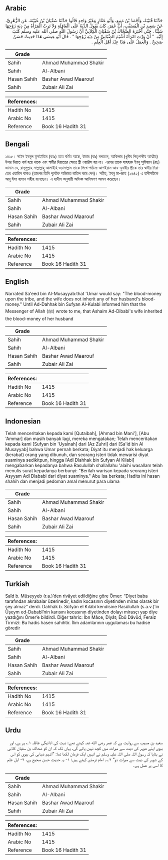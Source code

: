 ## Arabic


<div dir="rtl" lang="ar" style={{fontSize:'larger',backgroundColor:'#f8f9fa',padding:20}}>
حَدَّثَنَا قُتَيْبَةُ، وَأَحْمَدُ بْنُ مَنِيعٍ، وَأَبُو عَمَّارٍ وَغَيْرُ وَاحِدٍ قَالُوا حَدَّثَنَا سُفْيَانُ بْنُ عُيَيْنَةَ، عَنِ الزُّهْرِيِّ، عَنْ سَعِيدِ بْنِ الْمُسَيَّبِ، أَنَّ عُمَرَ، كَانَ يَقُولُ الدِّيَةُ عَلَى الْعَاقِلَةِ وَلاَ تَرِثُ الْمَرْأَةُ مِنْ دِيَةِ زَوْجِهَا شَيْئًا ‏.‏ حَتَّى أَخْبَرَهُ الضَّحَّاكُ بْنُ سُفْيَانَ الْكِلاَبِيُّ أَنَّ رَسُولَ اللَّهِ صلى الله عليه وسلم كَتَبَ إِلَيْهِ ‏ "‏ أَنْ وَرِّثِ امْرَأَةَ أَشْيَمَ الضِّبَابِيِّ مِنْ دِيَةِ زَوْجِهَا ‏"‏ ‏.‏ قَالَ أَبُو عِيسَى هَذَا حَدِيثٌ حَسَنٌ صَحِيحٌ ‏.‏ وَالْعَمَلُ عَلَى هَذَا عِنْدَ أَهْلِ الْعِلْمِ ‏.‏
</div>
<div style={{backgroundColor:'#f8f9fa',padding:20, marginBottom: 10}}><table> <thead> <tr> <th>Grade</th> <th></th> </tr> </thead> <tbody> <tr><td>Sahih</td><td>Ahmad Muhammad Shakir</td></tr><tr><td>Sahih</td><td>Al-Albani</td></tr><tr><td>Hasan Sahih</td><td>Bashar Awad Maarouf</td></tr><tr><td>Sahih</td><td>Zubair Ali Zai</td></tr></tbody></table><table> <thead> <tr> <th>References:</th> <th></th> </tr> </thead> <tbody><tr><td>Hadith No</td><td>1415</td></tr><tr><td>Arabic No</td><td>1415</td></tr><tr><td>Reference</td><td>Book 16 Hadith 31</td></tr></tbody></table></div>

## Bengali


<div dir="ltr" lang="bn" style={{fontSize:'larger',backgroundColor:'#f8f9fa',padding:20}}>
১৪১৫। সাইদ ইবনুল মুসাইয়্যিব (রহঃ) হতে বর্ণিত আছে, উমার (রাঃ) বলতেন, আকিলার (খুনীর পিতৃপক্ষীয় আত্মীয়) উপর দিয়াত ধার্য হয়ে থাকে এবং স্বামীর দিয়াতের ক্ষেত্রে স্ত্রী ওয়ারিস হয় না। এরপর তাকে যাহহাক ইবনু সুফিয়ান (রাঃ) জানান যে, রাসূলুল্লাহ সাল্লাল্লাহু আলাইহি ওয়াসাল্লাম তাকে লিখে পাঠানঃ আশইয়াম আয-যুবাবীর স্ত্রীকে তার স্বামীর দিয়াতের ওয়ারিস বানাও (তারপর তিনি পূর্বোক্ত অভিমত বাতিল করে দেন)। সহীহ, ইবনু মা-জাহ (২৬৪২) এ হাদীসটিকে আবূ ঈসা হাসান সহীহ বলেছেন। এ হাদীস অনুযায়ী অভিজ্ঞ আলিমগণ আমল করেছেন।
</div>
<div style={{backgroundColor:'#f8f9fa',padding:20, marginBottom: 10}}><table> <thead> <tr> <th>Grade</th> <th></th> </tr> </thead> <tbody> <tr><td>Sahih</td><td>Ahmad Muhammad Shakir</td></tr><tr><td>Sahih</td><td>Al-Albani</td></tr><tr><td>Hasan Sahih</td><td>Bashar Awad Maarouf</td></tr><tr><td>Sahih</td><td>Zubair Ali Zai</td></tr></tbody></table><table> <thead> <tr> <th>References:</th> <th></th> </tr> </thead> <tbody><tr><td>Hadith No</td><td>1415</td></tr><tr><td>Arabic No</td><td>1415</td></tr><tr><td>Reference</td><td>Book 16 Hadith 31</td></tr></tbody></table></div>

## English


<div dir="ltr" lang="en" style={{fontSize:'larger',backgroundColor:'#f8f9fa',padding:20}}>
Narrated Sa'eed bin Al-Musayyab:that 'Umar would say: "The blood-money upon the tribe, and the wife does not inherit any of her husband's blood-money." Until Ad-Dahhak bin Sufyan Al-Kulabi informed him that the Messenger of Allah (ﷺ) wrote to me, that Ashaim Ad-Dibabi's wife inherited the blood-money of her husband
</div>
<div style={{backgroundColor:'#f8f9fa',padding:20, marginBottom: 10}}><table> <thead> <tr> <th>Grade</th> <th></th> </tr> </thead> <tbody> <tr><td>Sahih</td><td>Ahmad Muhammad Shakir</td></tr><tr><td>Sahih</td><td>Al-Albani</td></tr><tr><td>Hasan Sahih</td><td>Bashar Awad Maarouf</td></tr><tr><td>Sahih</td><td>Zubair Ali Zai</td></tr></tbody></table><table> <thead> <tr> <th>References:</th> <th></th> </tr> </thead> <tbody><tr><td>Hadith No</td><td>1415</td></tr><tr><td>Arabic No</td><td>1415</td></tr><tr><td>Reference</td><td>Book 16 Hadith 31</td></tr></tbody></table></div>

## Indonesian


<div dir="ltr" lang="id" style={{fontSize:'larger',backgroundColor:'#f8f9fa',padding:20}}>
Telah menceritakan kepada kami [Qutaibah], [Ahmad bin Mani'], [Abu 'Ammar] dan masih banyak lagi, mereka mengatakan; Telah menceritakan kepada kami [Sufyan bin 'Uyainah] dari [Az Zuhri] dari [Sa'id bin Al Musayyab] bahwa Umar pernah berkata; Diyat itu menjadi hak keluarga (kerabat) orang yang dibunuh, dan seorang isteri tidak mewarisi diyat suaminya sedikitpun, hingga [Adl Dlahhak bin Sufyan Al Kilabi] mengabarkan kepadanya bahwa Rasulullah shallallahu 'alaihi wasallam telah menulis surat kepadanya berbunyi: "Berilah warisan kepada seorang isteri Asyyam Adl Dlababi dari diyat suaminya." Abu Isa berkata; Hadits ini hasan shahih dan menjadi pedoman amal menurut para ulama
</div>
<div style={{backgroundColor:'#f8f9fa',padding:20, marginBottom: 10}}><table> <thead> <tr> <th>Grade</th> <th></th> </tr> </thead> <tbody> <tr><td>Sahih</td><td>Ahmad Muhammad Shakir</td></tr><tr><td>Sahih</td><td>Al-Albani</td></tr><tr><td>Hasan Sahih</td><td>Bashar Awad Maarouf</td></tr><tr><td>Sahih</td><td>Zubair Ali Zai</td></tr></tbody></table><table> <thead> <tr> <th>References:</th> <th></th> </tr> </thead> <tbody><tr><td>Hadith No</td><td>1415</td></tr><tr><td>Arabic No</td><td>1415</td></tr><tr><td>Reference</td><td>Book 16 Hadith 31</td></tr></tbody></table></div>

## Turkish


<div dir="ltr" lang="tr" style={{fontSize:'larger',backgroundColor:'#f8f9fa',padding:20}}>
Saîd b. Müseyyeb (r.a.)’den rivâyet edildiğine göre Ömer: “Diyet baba tarafından akrabalar üzerinedir, kadın kocasının diyetinden miras olarak bir şey almaz” derdi. Dahhâk b. Sûfyân el Kılâbî kendisine Rasûlullah (s.a.v.)’in Ûşeym ed-Dababî’nin karısını kocasının diyetinden dolayı mirasçı yap diye yazdığını Ömer’e bildirdi. Diğer tahric: İbn Mâce, Diyât; Ebû Dâvûd, Feraiz Tirmizî: Bu hadis hasen sahihtir. İlim adamlarının uygulaması bu hadise göredir
</div>
<div style={{backgroundColor:'#f8f9fa',padding:20, marginBottom: 10}}><table> <thead> <tr> <th>Grade</th> <th></th> </tr> </thead> <tbody> <tr><td>Sahih</td><td>Ahmad Muhammad Shakir</td></tr><tr><td>Sahih</td><td>Al-Albani</td></tr><tr><td>Hasan Sahih</td><td>Bashar Awad Maarouf</td></tr><tr><td>Sahih</td><td>Zubair Ali Zai</td></tr></tbody></table><table> <thead> <tr> <th>References:</th> <th></th> </tr> </thead> <tbody><tr><td>Hadith No</td><td>1415</td></tr><tr><td>Arabic No</td><td>1415</td></tr><tr><td>Reference</td><td>Book 16 Hadith 31</td></tr></tbody></table></div>

## Urdu


<div dir="rtl" lang="ur" style={{fontSize:'larger',backgroundColor:'#f8f9fa',padding:20}}>
سعید بن مسیب سے روایت ہے کہ عمر رضی الله عنہ کہتے تھے: دیت کی ادائیگی عاقلہ ۱؎ پر ہے، اور بیوی اپنے شوہر کی دیت سے میراث میں کچھ نہیں پائے گی، یہاں تک کہ ان کو ضحاک بن سفیان کلابی نے بتایا کہ رسول اللہ صلی اللہ علیہ وسلم نے انہیں ایک فرمان لکھا تھا: ”اشیم ضبابی کی بیوی کو اس کے شوہر کی دیت سے میراث دو“ ۲؎۔ امام ترمذی کہتے ہیں: ۱- یہ حدیث حسن صحیح ہے، ۲- اہل علم کا اسی پر عمل ہے۔
</div>
<div style={{backgroundColor:'#f8f9fa',padding:20, marginBottom: 10}}><table> <thead> <tr> <th>Grade</th> <th></th> </tr> </thead> <tbody> <tr><td>Sahih</td><td>Ahmad Muhammad Shakir</td></tr><tr><td>Sahih</td><td>Al-Albani</td></tr><tr><td>Hasan Sahih</td><td>Bashar Awad Maarouf</td></tr><tr><td>Sahih</td><td>Zubair Ali Zai</td></tr></tbody></table><table> <thead> <tr> <th>References:</th> <th></th> </tr> </thead> <tbody><tr><td>Hadith No</td><td>1415</td></tr><tr><td>Arabic No</td><td>1415</td></tr><tr><td>Reference</td><td>Book 16 Hadith 31</td></tr></tbody></table></div>
